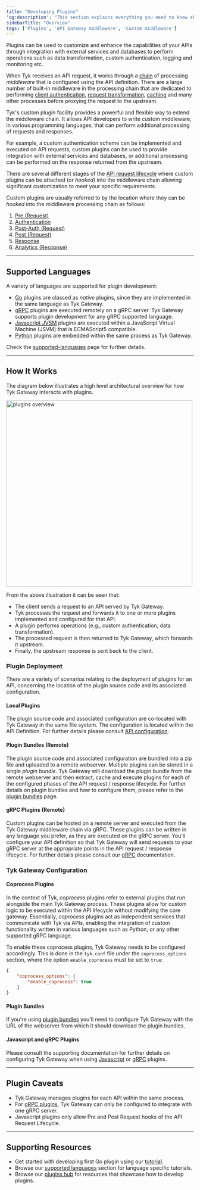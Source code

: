 ```yaml
---
title: "Developing Plugins"
'og:description': "This section explains everything you need to know about developing your own plugins. This page gives an overview of plugins and provides links to the appropriate documentation."
sidebarTitle: "Overview"
tags: ['Plugins', 'API Gateway middleware', 'Custom middleware']
---
```


Plugins can be used to customize and enhance the capabilities of your APIs through integration with external services and databases to perform operations such as data transformation, custom authentication, logging and monitoring etc.

When Tyk receives an API request, it works through a [chain](/5.6/concepts/middleware-execution-order) of processing *middleware* that is configured using the API definition. There are a large number of built-in middleware in the processing chain that are dedicated to performing [client authentication](/5.6/api-management/authentication-authorization), [request transformation](/5.6/advanced-configuration/transform-traffic), [caching](/5.6/basic-config-and-security/reduce-latency/caching) and many other processes before proxying the request to the upstream.

Tyk's custom plugin facility provides a powerful and flexible way to extend the middleware chain. It allows API developers to write custom middleware, in various programming languages, that can perform additional processing of requests and responses.

For example, a custom authentication scheme can be implemented and executed on API requests, custom plugins can be used to provide integration with external services and databases, or additional processing can be performed on the response returned from the upstream.

There are several different stages of the [API request lifecycle](/5.6/concepts/middleware-execution-order) where custom plugins can be attached (or *hooked*) into the middleware chain allowing significant customization to meet your specific requirements.

Custom plugins are usually referred to by the location where they can be *hooked* into the middleware processing chain as follows:

1. [Pre (Request)](/5.6/plugins/plugin-types/request-plugins)
2. [Authentication](/5.6/plugins/plugin-types/auth-plugins/auth-plugins)
3. [Post-Auth (Request)](/5.6/plugins/plugin-types/request-plugins)
4. [Post (Request)](/5.6/plugins/plugin-types/request-plugins)
5. [Response](/5.6/plugins/plugin-types/response-plugins)
6. [Analytics (Response)](/5.6/plugins/plugin-types/analytics-plugins)


--- 

## Supported Languages

A variety of languages are supported for plugin development:

- [Go](/5.6/plugins/supported-languages/golang) plugins are classed as *native* plugins, since they are implemented in the same language as Tyk Gateway.  
- [gRPC](/5.6/plugins/supported-languages/rich-plugins/grpc) plugins are executed remotely on a gRPC server. Tyk Gateway supports plugin development for any gRPC supported language.
- [Javascript JVSM](/5.6/plugins/supported-languages/javascript-middleware) plugins are executed within a JavaScript Virtual Machine (JSVM) that is ECMAScript5 compatible.
- [Python](/5.6/plugins/supported-languages/rich-plugins/python/python) plugins are embedded within the same process as Tyk Gateway.

Check the [supported-languages](/5.6/plugins/supported-languages) page for further details.

---

## How It Works

The diagram below illustrates a high level architectural overview for how Tyk Gateway interacts with plugins.

<img src="/img/plugins/plugins_overview.svg" alt="plugins overview" width="500px" />

From the above illustration it can be seen that:

- The client sends a request to an API served by Tyk Gateway.
- Tyk processes the request and forwards it to one or more plugins implemented and configured for that API.
- A plugin performs operations (e.g., custom authentication, data transformation).
- The processed request is then returned to Tyk Gateway, which forwards it upstream.
- Finally, the upstream response is sent back to the client.

### Plugin Deployment

There are a variety of scenarios relating to the deployment of plugins for an API, concerning the location of the plugin source code and its associated configuration.

#### Local Plugins

The plugin source code and associated configuration are co-located with Tyk Gateway in the same file system. The configuration is located within the API Definition. For further details please consult [API configuration](/5.6/product-stack/tyk-gateway/advanced-configurations/plugins/api-config/overview).

#### Plugin Bundles (Remote)

The plugin source code and associated configuration are bundled into a zip file and uploaded to a remote webserver. Multiple plugins can be stored in a single *plugin bundle*. Tyk Gateway will download the plugin bundle from the remote webserver and then extract, cache and execute plugins for each of the configured phases of the API request / response lifecycle. For further details on plugin bundles and how to configure them, please refer to the [plugin bundles](/5.6/plugins/how-to-serve-plugins/plugin-bundles) page.

#### gRPC Plugins (Remote)

Custom plugins can be hosted on a remote server and executed from the Tyk Gateway middleware chain via gRPC. These plugins can be written in any language you prefer, as they are executed on the gRPC server. You'll configure your API definition so that Tyk Gateway will send requests to your gRPC server at the appropriate points in the API request / response lifecycle. For further details please consult our [gRPC](/5.6/plugins/supported-languages/rich-plugins/grpc) documentation.

### Tyk Gateway Configuration

#### Coprocess Plugins

In the context of Tyk, *coprocess* plugins refer to external plugins that run alongside the main Tyk Gateway process. These plugins allow for custom logic to be executed within the API lifecycle without modifying the core gateway. Essentially, *coprocess* plugins act as independent services that communicate with Tyk via APIs, enabling the integration of custom functionality written in various languages such as Python, or any other supported gRPC language.

To enable these coprocess plugins, Tyk Gateway needs to be configured accordingly. This is done in the `tyk.conf` file under the `coprocess_options` section, where the option `enable_coprocess` must be set to `true`:

```json
{
    "coprocess_options": {
        "enable_coprocess": true
    }
}
```

#### Plugin Bundles

If you're using [plugin bundles](/5.6/plugins/how-to-serve-plugins/plugin-bundles#gateway-configuration) you'll need to configure Tyk Gateway with the URL of the webserver from which it should download the plugin bundles.

#### Javascript and gRPC Plugins

Please consult the supporting documentation for further details on configuring Tyk Gateway when using [Javascript](/5.6/plugins/supported-languages/javascript-middleware#enabling-the-javascript-virtual-machine-jsvm) or [gRPC](/5.6/plugins/supported-languages/rich-plugins/grpc/write-grpc-plugin#configure-tyk-gateway) plugins.

---

## Plugin Caveats

- Tyk Gateway manages plugins for each API within the same process.
- For [gRPC plugins](/5.6/plugins/supported-languages/rich-plugins/grpc), Tyk Gateway can only be configured to integrate with one gRPC server.
- Javascript plugins only allow Pre and Post Request hooks of the API Request Lifecycle.

---

## Supporting Resources

- Get started with developing first Go plugin using our [tutorial](/5.6/plugins/tutorials/quick-starts/go/quickstart).
- Browse our [supported languages](/5.6/plugins/supported-languages) section for language specific tutorials.
- Browse our [plugins hub](/5.6/plugins/plugin-hub) for resources that showcase how to develop plugins.

  